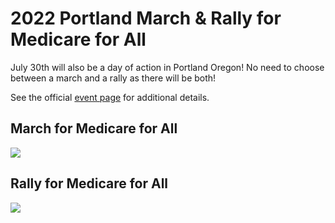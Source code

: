 
<Layout pageTitle="Portland" activeHeaderLink="March" sidebarLinks={MarchSidebarLinks}>

# 2022 Portland March & Rally for Medicare for All

July 30th will also be a day of action in Portland Oregon! No need to choose between a march and a rally as there will be both!

See the official <a href='https://medicareforallpdx.com/events/march-for-m4a-2022/'>event page</a> for additional details.

<h2>March for Medicare for All</h2>
<div className='row'>
  <img src={PortlandMarch}/>
</div>

<h2>Rally for Medicare for All</h2>
<div className='row'>
  <img src={PortlandRally}/>
</div>

</Layout>
